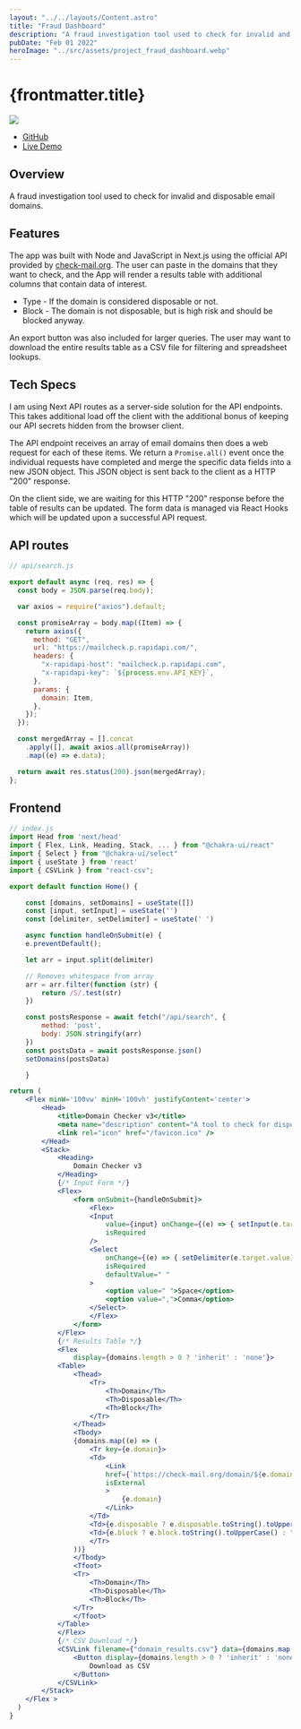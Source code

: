 ```yaml
---
layout: "../../layouts/Content.astro"
title: "Fraud Dashboard"
description: "A fraud investigation tool used to check for invalid and disposable email domains."
pubDate: "Feb 01 2022"
heroImage: "../src/assets/project_fraud_dashboard.webp"
---
```


# {frontmatter.title}

<img src={frontmatter.heroImage} />

- [GitHub](https://github.com/stephenrutherford/dc3)
- [Live Demo](https://dc3.vercel.app/)

## Overview

A fraud investigation tool used to check for invalid and disposable email domains.

## Features

The app was built with Node and JavaScript in Next.js using the official API provided by [check-mail.org](check-mail.org). The user can paste in the domains that they want to check, and the App will render a results table with additional columns that contain data of interest.

- Type - If the domain is considered disposable or not.
- Block - The domain is not disposable, but is high risk and should be blocked anyway.

An export button was also included for larger queries. The user may want to download the entire results table as a CSV file for filtering and spreadsheet lookups.

## Tech Specs

I am using Next API routes as a server-side solution for the API endpoints. This takes additional load off the client with the additional bonus of keeping our API secrets hidden from the browser client.

The API endpoint receives an array of email domains then does a web request for each of these items. We return a `Promise.all()` event once the individual requests have completed and merge the specific data fields into a new JSON object. This JSON object is sent back to the client as a HTTP "200" response.

On the client side, we are waiting for this HTTP "200" response before the table of results can be updated. The form data is managed via React Hooks which will be updated upon a successful API request.

## API routes

```jsx
// api/search.js

export default async (req, res) => {
  const body = JSON.parse(req.body);

  var axios = require("axios").default;

  const promiseArray = body.map((Item) => {
    return axios({
      method: "GET",
      url: "https://mailcheck.p.rapidapi.com/",
      headers: {
        "x-rapidapi-host": "mailcheck.p.rapidapi.com",
        "x-rapidapi-key": `${process.env.API_KEY}`,
      },
      params: {
        domain: Item,
      },
    });
  });

  const mergedArray = [].concat
    .apply([], await axios.all(promiseArray))
    .map((e) => e.data);

  return await res.status(200).json(mergedArray);
};
```

## Frontend

```jsx
// index.js
import Head from 'next/head'
import { Flex, Link, Heading, Stack, ... } from "@chakra-ui/react"
import { Select } from "@chakra-ui/select"
import { useState } from 'react'
import { CSVLink } from "react-csv";

export default function Home() {

    const [domains, setDomains] = useState([])
    const [input, setInput] = useState('')
    const [delimiter, setDelimiter] = useState(' ')

    async function handleOnSubmit(e) {
    e.preventDefault();

    let arr = input.split(delimiter)

    // Removes whitespace from array
    arr = arr.filter(function (str) {
        return /S/.test(str)
    })

    const postsResponse = await fetch("/api/search", {
        method: 'post',
        body: JSON.stringify(arr)
    })
    const postsData = await postsResponse.json()
    setDomains(postsData)

    }

return (
    <Flex minW='100vw' minH='100vh' justifyContent='center'>
        <Head>
            <title>Domain Checker v3</title>
            <meta name="description" content="A tool to check for disposable and invalid domains." />
            <link rel="icon" href="/favicon.ico" />
        </Head>
        <Stack>
            <Heading>
                Domain Checker v3
            </Heading>
            {/* Input Form */}
            <Flex>
                <form onSubmit={handleOnSubmit}>
                    <Flex>
                    <Input
                        value={input} onChange={(e) => { setInput(e.target.value) }}
                        isRequired
                    />
                    <Select
                        onChange={(e) => { setDelimiter(e.target.value) }}
                        isRequired
                        defaultValue=" "
                    >
                        <option value=" ">Space</option>
                        <option value=",">Comma</option>
                    </Select>
                    </Flex>
                </form>
            </Flex>
            {/* Results Table */}
            <Flex
                display={domains.length > 0 ? 'inherit' : 'none'}>
            <Table>
                <Thead>
                    <Tr>
                        <Th>Domain</Th>
                        <Th>Disposable</Th>
                        <Th>Block</Th>
                    </Tr>
                </Thead>
                <Tbody>
                {domains.map((e) => (
                    <Tr key={e.domain}>
                    <Td>
                        <Link
                        href={`https://check-mail.org/domain/${e.domain}`}
                        isExternal
                        >
                            {e.domain}
                        </Link>
                    </Td>
                    <Td>{e.disposable ? e.disposable.toString().toUpperCase() : ""}</Td>
                    <Td>{e.block ? e.block.toString().toUpperCase() : ""}</Td>
                    </Tr>
                ))}
                </Tbody>
                <Tfoot>
                <Tr>
                    <Th>Domain</Th>
                    <Th>Disposable</Th>
                    <Th>Block</Th>
                </Tr>
                </Tfoot>
            </Table>
            </Flex>
            {/* CSV Download */}
            <CSVLink filename={"domain_results.csv"} data={domains.map((e) => (e))}>
                <Button display={domains.length > 0 ? 'inherit' : 'none'}>
                    Download as CSV
                </Button>
            </CSVLink>
        </Stack>
    </Flex >
  )
}
```
